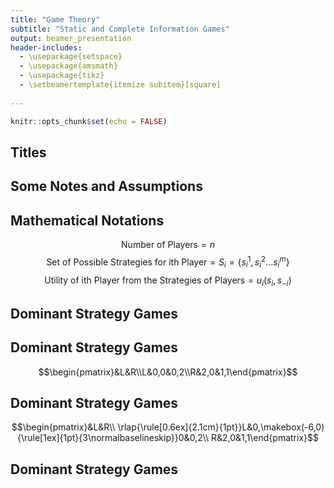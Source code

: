 ```yaml
---
title: "Game Theory"
subtitle: "Static and Complete Information Games"
output: beamer_presentation
header-includes:
  - \usepackage{setspace}
  - \usepackage{amsmath}
  - \usepackage{tikz}
  - \setbeamertemplate{itemize subitem}[square]
  
---
```


```r
knitr::opts_chunk$set(echo = FALSE)
```
## Titles
\begin{itemize}
  \item Notes
  \item Mathematical Notations
  \item Dominant Strategy Games
  \item Different Types of Games 
  \begin{itemize}
    \item Prisoners' Dilemma
    \item Hunt Game
    \item Manhattan Game
    \end{itemize}
\end{itemize}

## Some Notes and Assumptions
\begin{itemize}
  \item We assume that players are rational (means that selects the choice which gives him/her the maximum payoff).
  \item Other than rationality assumption, we also assume that each players know that all the other players are rational, which is a different and more strong assumption from the rationality assumption of each players.
  \item And for this case, the discreet games, there are finite numbers of strategies for each player.
  \end{itemize}

## Mathematical Notations
$$\textrm{Number of Players}=n$$
$$\textrm{Set of Possible Strategies for ith Player}=S_i=\{s_i^1,s_i^2...s_i^m\}$$
$$\textrm{Utility of ith Player from the Strategies of Players}=u_i(s_i,s_{-i})$$

## Dominant Strategy Games
\begin{itemize}
  \item In this kind of games, players will be able to eliminate some of their choices, which narrows down to the dominant strategy
  \end{itemize}

## Dominant Strategy Games 

$$\begin{pmatrix}&L&R\\L&0,0&0,2\\R&2,0&1,1\end{pmatrix}$$

\begin{itemize}
  \item Since in this game, for the first player, irrespective of second player's strategy, he/she should choose $R$ because if second player choose $L$, in order to maximize its payoff, it should choose $R$, which is $2$. And it is also valid if second play $R$. Thus we can eliminate the choice of $L$ for first player, which means that the $L$ is dominated by $R$
  \item This interpretation should be carried for second player as well. Which eliminates the choice of $L$ and means that $R$ dominates $L$.
\end{itemize}

## Dominant Strategy Games
$$\begin{pmatrix}&L&R\\
\rlap{\rule[0.6ex]{2.1cm}{1pt}}L&0,\makebox(-6,0){\rule[1ex]{1pt}{3\normalbaselineskip}}0&0,2\\
R&2,0&1,1\end{pmatrix}$$
\begin{itemize}
  \item As we have indicated, irrespective of the choice of their competitors, both player will eliminate the choice of $L$. We can show it mathematically:
  $$u_1(R,L)>u_1(L,L)\;|\;u_1(R,R)>u_1(R,R)$$
  $$u_2(L,R)>u_2(L,L)\;|\;u_2(R,R)>u_2(R,L)$$
  \end{itemize}
  
## Dominant Strategy Games
\begin{itemize}
  \item Thus, we have only the solution of right and right.
  $$\{R,R\}$$
  \item We call this solution as Dominant Strategy Equilibrium.
  \end{itemize}


  
